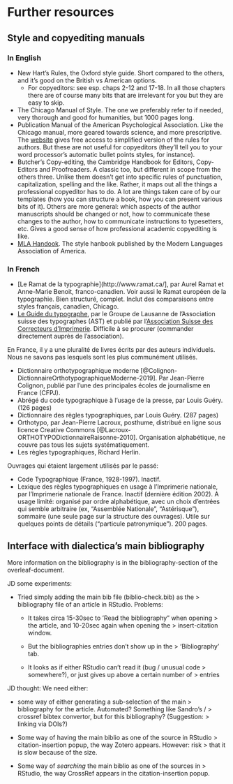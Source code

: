 # Further resources

## Style and copyediting manuals

### In English

* New Hart's Rules, the Oxford style guide. Short compared to the others, and it's good on the British vs American options.
    - For copyeditors: see esp. chaps 2-12 and 17-18. In all those chapters 
    there are of course many bits that are irrelevant for you but they are easy to skip.  
* The Chicago Manual of Style. The one we preferably refer to
    if needed, very thorough and good for humanities, but 1000 pages long.
* Publication Manual of the American Psychological Association. Like the Chicago manual, more geared towards science, and more prescriptive. The [website](https://apastyle.apa.org/) gives free access to simplified version of the rules for authors. But these are not useful for copyeditors (they'll tell you to your word processor's automatic bullet points styles, for instance).
* Butcher's Copy-editing, the Cambridge Handbook for Editors, Copy-Editors and Proofreaders. A classic too, but different in scope from the others three. Unlike them doesn't get into specific rules of punctuation, capitalization, spelling and the like. Rather, it maps out all the things a professional copyeditor has to do. A lot are things taken care of by our templates (how you can structure a book, how you can present various bits of it). Others are more general: which aspects of the author manuscripts should be changed or not, how to communicate these changes to the author, how to communicate instructions to typesetters, etc. Gives a good sense of how professional academic copyediting is like. 
* [MLA Handook](https://style.mla.org/). The style hanbook published by the Modern Languages Association of America. 

### In French

* [Le Ramat de la typographie](http://www.ramat.ca/], par Aurel Ramat et Anne-Marie
   Benoit, franco-canadien. Voir aussi le Ramat européen de la typographie. Bien
   structuré, complet. Inclut des
   comparaisons entre styles français, canadien, Chicago. 
* [Le Guide du typographe](http://www.arci.ch/2016/guide.html), par le Groupe de Lausanne 
  de l'Association suisse des typographes (AST) et publié par l'[Association 
  Suisse des Correcteurs d'Imprimerie](http://www.arci.ch/). Difficile à se procurer
  (commander directement auprès de l'association).

En France, il y a une pluralité de livres écrits par des auteurs individuels. 
Nous ne savons pas lesquels sont les plus communément utilisés. 

* Dictionnaire orthotypographique moderne [@Colignon-DictionnaireOrthotypographiqueModerne-2019]. 
  Par Jean-Pierre Colignon, publié par
  l'une des principales écoles de journalisme en France (CFPJ).
* Abrégé du code typographique à l'usage de la presse, par Louis Guéry. (126 pages)
* Dictionnaire des règles typographiques, par Louis Guéry. (287 pages)
* Orthotypo, par Jean-Pierre Lacroux, posthume, distribué en ligne sous licence Creative Commons [@Lacroux-ORTHOTYPODictionnaireRaisonne-2010]. Organisation alphabétique, ne couvre pas 
  tous les sujets systématiquement. 
* Les règles typographiques, Richard Herlin. 

Ouvrages qui étaient largement utilisés par le passé:

* Code Typographique (France, 1928-1997). Inactif. 
* Lexique des règles typographiques en usage à l'Imprimerie nationale, par 
  l'Imprimerie nationale de France. Inactif (dernière édition 2002). A usage limité: 
  organisé par ordre alphabétique, avec un choix d'entrées qui semble arbitraire
  (ex, "Assemblée Nationale", "Astérisque"), sommaire (une seule page sur la structure
  des ouvrages). Utile sur quelques points de détails ("particule patronymique").
  200 pages. 

::: house
## Interface with dialectica's main bibliography

More information on the bibliography is in the bibliography-section of
the overleaf-document.

JD some experiments:

-   Tried simply adding the main bib file (biblio-check.bib) as the
    > bibliography file of an article in RStudio. Problems:

    -   It takes circa 15-30sec to 'Read the bibliography" when opening
        > the article, and 10-20sec again when opening the
        > insert-citation window.

    -   But the bibliographies entries don't show up in the
        > 'Bibliography' tab.

    -   It looks as if either RStudio can't read it (bug / unusual code
        > somewhere?), or just gives up above a certain number of
        > entries


JD thought: We need either:

-   some way of either generating a sub-selection of the main
    > bibliography for the article. Automated? Something like Sandro's /
    > crossref bibtex convertor, but for this bibliography? (Suggestion:
    > linking via DOIs?)

-   Some way of having the main biblio as one of the source in RStudio
    > citation-insertion popup, the way Zotero appears. However: risk
    > that it is slow because of the size.

-   Some way of *searching* the main biblio as one of the sources in
    > RStudio, the way CrossRef appears in the citation-insertion popup.

:::
